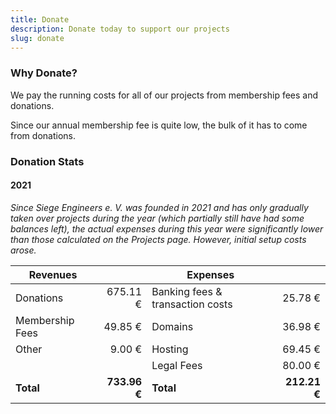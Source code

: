 ```yaml
---
title: Donate
description: Donate today to support our projects
slug: donate
---
```



<BannerForSource/>

<div>
<StripePaymentStatus/>
</div>

<DonationOptions/>

### Why Donate?

We pay the running costs for all of <Link to="/projects">our projects</Link> from membership fees and donations.

Since our annual <Link to="/members#Membership-Fee">membership fee</Link> is quite low, the bulk of it has to come from donations.


### Donation Stats

#### 2021

_Since Siege Engineers e. V. was founded in 2021 and has only gradually taken over projects during the year (which partially still have had some balances left), the actual expenses during this year were significantly lower than those calculated on the <Link to="/projects">Projects</Link> page.
However, initial setup costs arose._

| Revenues        |              | Expenses                         |              |
|-----------------|-------------:|----------------------------------|-------------:|
| Donations       |     675.11 € | Banking fees & transaction costs |      25.78 € |
| Membership Fees |      49.85 € | Domains                          |      36.98 € |
| Other           |       9.00 € | Hosting                          |      69.45 € |
|                 |              | Legal Fees                       |      80.00 € |
| **Total**       | **733.96 €** | **Total**                        | **212.21 €** |
